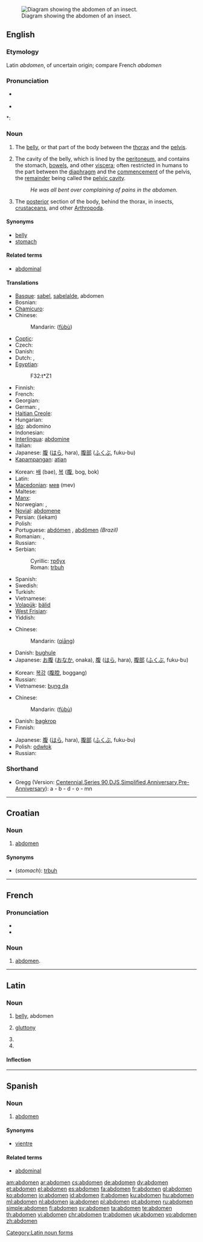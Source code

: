 {{wikisource1911Enc|Abdomen}}
[[Image:ABDOMEN (PSF).png|thumb|right|Diagram showing the abdomen of an insect.]]
==English==

===Etymology===
Latin ''abdomen'', of uncertain origin; compare French ''abdomen''

===Pronunciation===
* {{a|RP}} {{IPA| /ˈæbdəmən/}}
* {{audio|en-us-abdomen.ogg|Audio (US)}}

*: {{rhymes|əʊmən}}

===Noun===
{{en-noun}}

# The [[belly]], or that part of the body between the [[thorax]] and the [[pelvis]].
# {{anatomy}} The cavity of the belly, which is lined by the [[peritoneum]], and contains the stomach, [[bowels]], and other [[viscera]]; often restricted in humans to the part between the [[diaphragm]] and the [[commencement]] of the pelvis, the [[remainder]] being called the [[pelvic cavity]].
#: ''He was all bent over complaining of pains in the abdomen.''
# {{zoology}} The [[posterior]] section of the body, behind the thorax, in insects, [[crustacean]]s, and other [[Arthropoda]].

====Synonyms====
* [[belly]]
* [[stomach]]

====Related terms====
* [[abdominal]]

====Translations====
{{trans-top|belly}}
* [[Basque]]: [[sabel]], [[sabelalde]], abdomen
* Bosnian: {{t-|bs|trbuh|m}}
* [[Chamicuro]]: {{tø|ccc|sye'ki}}
* Chinese:
*: Mandarin: {{zh-ts|[[腹]][[部]]|[[腹]][[部]]}} ([[fù]][[bù]])
* [[Coptic]]: {{tø|cop|ϩⲏ|tr=hē|sc=Copt}}
* Czech: {{t-|cs|břicho|n}}
* Danish: {{t-|da|bug|c}}
* Dutch: {{t+|nl|onderbuik|m}}, {{t+|nl|abdomen|n}}
* [[Egyptian]]: {{tø|egy|ẖt|sc=Egyp}}
*: <hiero>F32:t*Z1</hiero>
* Finnish: {{t+|fi|vatsa}}
* French: {{t+|fr|abdomen|m}}
* Georgian: {{t|ka|მუცელი|mutseli|xs=Georgian}}
* German: {{t+|de|Bauch|m}}, {{t+|de|Unterleib|m}}
* [[Haitian Creole]]: {{tø|ht|anbavant}}
* Hungarian: {{t+|hu|has}}
* [[Ido]]: abdomino
* Indonesian: {{t+|id|perut|xs=Indonesian}}
* [[Interlingua]]: [[abdomine]]
* Italian: {{t+|it|addome|m}}
* Japanese: [[腹]] ([[はら]], hara), [[腹部]] ([[ふくぶ]], fuku-bu)
* [[Kapampangan]]: [[atian]]
{{trans-mid}}
* Korean: [[배]] (bae), [[복]] ([[腹]], bog, bok)
* Latin: {{t-|la|abdomen|alt=abdōmen}}
* [[Macedonian]]: [[мев]] (mev)
* Maltese: {{t+|mt|żaqq|xs=Maltese}}
* [[Manx]]: {{t-|gv|bolg|xs=Manx}}
* Norwegian: {{t-|no|mage}}, {{t+|no|buk}}
* [[Novial]]: [[abdomene]]
* Persian: {{fa-Arab|[[شکم]]}} (šekam)
* Polish: {{t+|pl|brzuch|m}}
* Portuguese: [[abdómen]] {{m}}, [[abdômen]] {{m}} ''(Brazil)''
* Romanian: {{t-|ro|abdomen|n}}, {{t-|ro|burtă|f}}
* Russian: {{t+|ru|живот|m|tr=živót|sc=Cyrl}}
* Serbian:
*: Cyrillic: [[трбух#Serbian|трбух]] {{m}}
*: Roman: [[trbuh#Serbian|trbuh]] {{m}}
* Spanish: {{t+|es|abdomen|m}}
* Swedish: {{t+|sv|buk}}
* Turkish: {{t+|tr|karın}}
* Vietnamese: {{t+|vi|bụng|xs=Vietnamese}}
* [[Volapük]]: [[bälid]]
* [[West Frisian]]: {{t-|fy|bûk|xs=West Frisian}}
* Yiddish: {{t-|yi|בויך|m|tr=boykh|sc=Hebr|xs=Yiddish}}
{{trans-bottom}}

{{trans-top|cavity}}
* Chinese:
*: Mandarin: {{zh-ts|腔|腔}} ([[qiāng]])
* Danish: [[bughule]] {{c}}
* Japanese: [[お腹]] ([[おなか]], onaka), [[腹]] ([[はら]], hara), [[腹部]] ([[ふくぶ]], fuku-bu)
{{trans-mid}}
* Korean: [[복강]] ([[腹腔]], boggang)
* Russian: {{t|ru|брюшная полость|f|tr=brjušnája pólost’|sc=Cyrl}}
* Vietnamese: [[bụng dạ]]
{{trans-bottom}}

{{trans-top|the posterior section of an arthopod's body}}
* Chinese:
*: Mandarin: {{zh-ts|[[腹]][[部]]|[[腹]][[部]]}} ([[fù]][[bù]])
* Danish: [[bagkrop]] {{c}}
* Finnish: {{t-|fi|takaruumis}}
{{trans-mid}}
* Japanese: [[腹]] ([[はら]], hara), [[腹部]] ([[ふくぶ]], fuku-bu)
* Polish: [[odwłok]] {{m}}
* Russian: {{t|ru|брюшко|n|tr=brjuškó|sc=Cyrl}}
{{trans-bottom}}

===Shorthand===
* Gregg (Version: [http://en.wikipedia.org/wiki/Gregg_Shorthand#Centennial_Gregg_Shorthand Centennial],[http://en.wikipedia.org/wiki/Gregg_Shorthand#Series_90_Gregg_Shorthand  Series 90],[http://en.wikipedia.org/wiki/Gregg_Shorthand#Diamond_Jubilee_Gregg_Shorthand  DJS],[http://en.wikipedia.org/wiki/Gregg_Shorthand#Simplified_Gregg_Shorthand Simplified],[http://en.wikipedia.org/wiki/Gregg_Shorthand#Anniversary_Gregg_Shorthand Anniversary],[http://en.wikipedia.org/wiki/Gregg_Shorthand#Pre-Anniversary_Gregg_Shorthand Pre-Anniversary]): a - b - d - o - mn

----

==Croatian==

===Noun===
{{hr-noun|m}}

# [[#English|abdomen]]

====Synonyms====
* (''stomach''): [[trbuh#Croatian|trbuh]]

----

==French==

===Pronunciation===
* {{IPA|/ab.dɔ.mɛn/|lang=fr}}
* {{audio|Fr-abdomen.ogg|Audio}}

===Noun===
{{fr-noun|m}}

# [[#English|abdomen]].

----

==Latin==

===Noun===
{{la-noun|abdōmen|abdominis#Latin|abdōminis|n|third}}

# [[belly]], abdomen
# {{context|by extension of meaning|lang=la}} [[gluttony]]
# {{inflection of|abdomen|abdōmen|acc|s|lang=la}}
# {{inflection of|abdomen|abdōmen|voc|s|lang=la}}

====Inflection====
{{ladecl3n}}
{{la-decl-3rd-N|abdomen|abdōmen|abdomin|abdōmin}}

[[Category:Latin noun forms]]

----

==Spanish==

===Noun===
{{es-noun-m|pl=abdómenes}}

# [[#English|abdomen]]

====Synonyms====
* [[vientre]]

====Related terms====
* [[abdominal]]

[[am:abdomen]]
[[ar:abdomen]]
[[cs:abdomen]]
[[de:abdomen]]
[[dv:abdomen]]
[[et:abdomen]]
[[el:abdomen]]
[[es:abdomen]]
[[fa:abdomen]]
[[fr:abdomen]]
[[gl:abdomen]]
[[ko:abdomen]]
[[io:abdomen]]
[[id:abdomen]]
[[it:abdomen]]
[[ku:abdomen]]
[[hu:abdomen]]
[[ml:abdomen]]
[[nl:abdomen]]
[[ja:abdomen]]
[[pl:abdomen]]
[[pt:abdomen]]
[[ru:abdomen]]
[[simple:abdomen]]
[[fi:abdomen]]
[[sv:abdomen]]
[[ta:abdomen]]
[[te:abdomen]]
[[th:abdomen]]
[[vi:abdomen]]
[[chr:abdomen]]
[[tr:abdomen]]
[[uk:abdomen]]
[[vo:abdomen]]
[[zh:abdomen]]